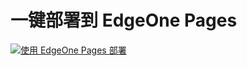 # 一键部署到 EdgeOne Pages
[![使用 EdgeOne Pages 部署](https://cdnstatic.tencentcs.com/edgeone/pages/deploy.svg)](https://console.cloud.tencent.com/edgeone/pages/new?template=saas-starter)
